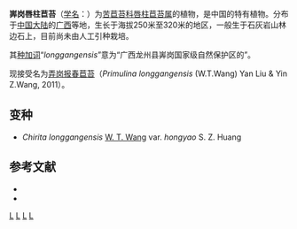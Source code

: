 {{Speciesbox 
| genus = Chirita
| species = longgangensis
| authority = [[王文采|W. T. Wang]], 1982
| subdivision_ranks =[[变种|变种]]
| subdivision =
* 㟖岗唇柱苣苔 ''C. l.'' var. ''longgangensis''
* [[红药|红药]] ''C. l.'' var. ''hongyao''
}}

'''㟖岗唇柱苣苔'''（[[学名|学名]]：{{lang|la|''Chirita longgangensis''}}）为[[苦苣苔科|苦苣苔科]][[唇柱苣苔属|唇柱苣苔属]]的植物，是中国的特有植物。分布于[[中国大陆|中国大陆]]的[[广西|广西]]等地，生长于海拔250米至320米的地区，一般生于石灰岩山林边石上，目前尚未由人工引种栽培。

其[[种加词|种加词]]“''longgangensis''”意为“广西龙州县㟖岗国家级自然保护区的”。

现接受名为[[弄岗报春苣苔|弄岗报春苣苔]]（''Primulina longgangensis'' (W.T.Wang) Yan Liu & Yin Z.Wang, 2011）。

== 变种 ==
* ''Chirita longgangensis'' [[王文采|W. T. Wang]] var. ''hongyao'' S. Z. Huang

== 参考文献 ==

* {{cite web| url =http://www.bioinfo.cn/db05/KmzwSpecies.php?action=view&id=9589| title =㟖岗唇柱苣苔（原变种）| work =《中国高等植物数据库全库》| publisher =中国科学院微生物研究所| author =昆明植物研究所| accessdate =2009-02-19| deadurl =yes| archiveurl =https://web.archive.org/web/20160305044630/http://www.bioinfo.cn/db05/KmzwSpecies.php?action=view&id=9589| archivedate =2016-03-05}}
*{{CPNI | zh=弄岗唇柱苣苔 | id=CPNI-229-46455 | binomial=Chirita longgangensis | authority= | sub= | var= | f= | cv= | accessdate=2013年1月17日}}
{{Taxonbar|from=Q10863759}}

[[Category:唇柱苣苔属|L]]
[[Category:中國特有植物|L]]
[[Category:广西植物|L]]
[[Category:1982年描述的植物|L]]